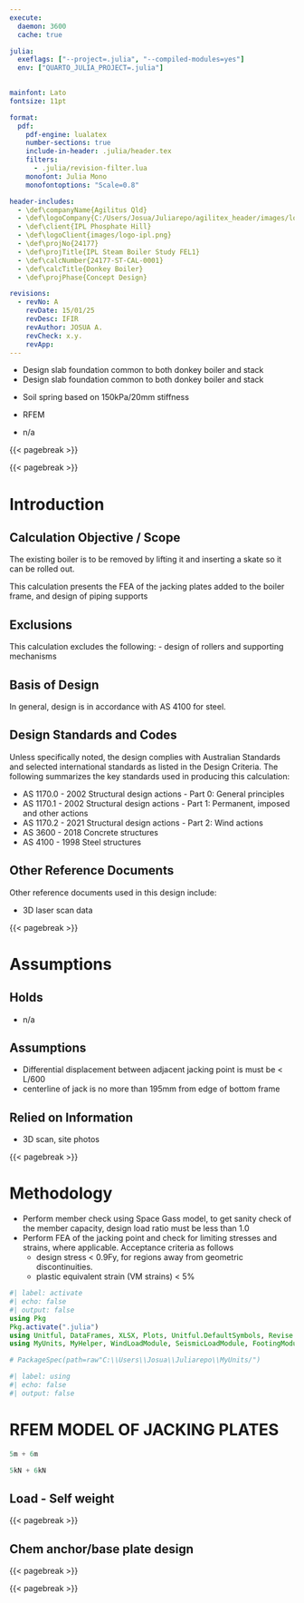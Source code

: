 ---
execute:
  daemon: 3600
  cache: true

julia: 
  exeflags: ["--project=.julia", "--compiled-modules=yes"]  
  env: ["QUARTO_JULIA_PROJECT=.julia"]   
  

mainfont: Lato
fontsize: 11pt

format:
  pdf:
    pdf-engine: lualatex
    number-sections: true 
    include-in-header: .julia/header.tex
    filters:
      - .julia/revision-filter.lua
    monofont: Julia Mono
    monofontoptions: "Scale=0.8"

header-includes:
  - \def\companyName{Agilitus Qld}
  - \def\logoCompany{C:/Users/Josua/Juliarepo/agilitex_header/images/logo-agilitus.png}
  - \def\client{IPL Phosphate Hill}
  - \def\logoClient{images/logo-ipl.png}
  - \def\projNo{24177}
  - \def\projTitle{IPL Steam Boiler Study FEL1}
  - \def\calcNumber{24177-ST-CAL-0001}
  - \def\calcTitle{Donkey Boiler}
  - \def\projPhase{Concept Design} 

revisions:
  - revNo: A
    revDate: 15/01/25
    revDesc: IFIR
    revAuthor: JOSUA A.
    revCheck: x.y.
    revApp: 
---

```{=latex}
\coverpageHeader{Calculation Objective / Scope}
```
* Design slab foundation common to both donkey boiler and stack
* Design slab foundation common to both donkey boiler and stack


```{=latex}
\coverpageHeader{Calculation Assumptions} 
```
- Soil spring based on 150kPa/20mm stiffness

```{=latex}
\coverpageHeader{Software Used} 
```
* RFEM

```{=latex}
\coverpageHeader{Holds} 
``` 

* n/a 


{{< pagebreak >}}

<!-- add TOC using latex -->
```{=latex}
\tableofcontents
```

{{< pagebreak >}}


# Introduction {#sec-intro}

## Calculation Objective / Scope

The existing boiler is to be removed by lifting it and inserting a skate
so it can be rolled out.

This calculation presents the FEA of the jacking plates added to the
boiler frame, and design of piping supports

## Exclusions

This calculation excludes the following: - design of rollers and
supporting mechanisms

## Basis of Design

In general, design is in accordance with AS 4100 for steel.

## Design Standards and Codes

Unless specifically noted, the design complies with Australian Standards
and selected international standards as listed in the Design Criteria.
The following summarizes the key standards used in producing this
calculation:

-   AS 1170.0 - 2002 Structural design actions - Part 0: General
    principles
-   AS 1170.1 - 2002 Structural design actions - Part 1: Permanent,
    imposed and other actions
-   AS 1170.2 - 2021 Structural design actions - Part 2: Wind actions
-   AS 3600 - 2018 Concrete structures
-   AS 4100 - 1998 Steel structures

## Other Reference Documents

Other reference documents used in this design include:

-   3D laser scan data

{{< pagebreak >}}

# Assumptions

## Holds

-   n/a

## Assumptions {#sec-assumptions}
 
-   Differential displacement between adjacent jacking point is must be < L/600
-   centerline of jack is no more than 195mm from edge of bottom frame

## Relied on Information

-   3D scan, site photos

{{< pagebreak >}}

# Methodology

-   Perform member check using Space Gass model, to get sanity check of the member capacity, design load ratio must be less than 1.0
-   Perform FEA of the jacking point and check for limiting stresses and strains, where applicable. Acceptance criteria as follows
    - design stress < 0.9Fy, for regions away from geometric discontinuities.
    - plastic equivalent strain (VM strains) < 5%


```{julia}
#| label: activate
#| echo: false
#| output: false
using Pkg
Pkg.activate(".julia")
using Unitful, DataFrames, XLSX, Plots, Unitful.DefaultSymbols, Revise
using MyUnits, MyHelper, WindLoadModule, SeismicLoadModule, FootingModule, ConcreteModule

# PackageSpec(path=raw"C:\\Users\\Josua\\Juliarepo\\MyUnits/") 
``` 

```{julia}
#| label: using
#| echo: false
#| output: false
```

# RFEM MODEL OF JACKING PLATES

```{julia}
5m + 6m
```

```{julia}
5kN + 6kN
```

## Load - Self weight

{{< pagebreak >}}

## Chem anchor/base plate design

```{=latex}
\includepdf[pages=-]{pdf-to-embed/chemset.pdf}
```

{{< pagebreak >}}

 ```{=latex }
 \appendixHeader{Appendix B}
 ``` 

{{< pagebreak >}}


 ```{=latex }
\appendixHeader{Appendix A  \\ Preliminary Pump Information}
\addcontentsline{toc}{section}{Appendix A - Preliminary Pump Information}
 ``` 